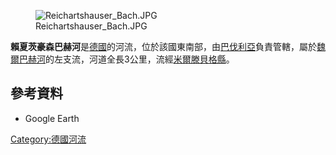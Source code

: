 {{Unreferenced|time=2020-12-18T04:46:29+00:00}}
{{Coord|49|39|47.70|N|9|15|8.69|E|display=title}}

[[Image:Reichartshauser_Bach.JPG|right]]

'''賴夏茨豪森巴赫河'''是[[德國|德國]]的河流，位於該國東南部，由[[巴伐利亞|巴伐利亞]]負責管轄，屬於[[魏爾巴赫河_(穆德河支流)|魏爾巴赫河]]的左支流，河道全長3公里，流經[[米爾滕貝格縣|米爾滕貝格縣]]。

==參考資料==
* Google Earth

{{Germany-geo-stub}}
[[Category:德國河流|Category:德國河流]]